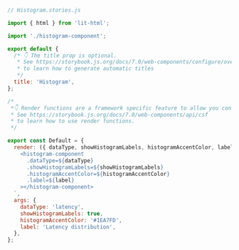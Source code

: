 ```js
// Histogram.stories.js

import { html } from 'lit-html';

import './histogram-component';

export default {
  /* 👇 The title prop is optional.
   * See https://storybook.js.org/docs/7.0/web-components/configure/overview#configure-story-loading
   * to learn how to generate automatic titles
   */
  title: 'Histogram',
};

/*
 *👇 Render functions are a framework specific feature to allow you control on how the component renders.
 * See https://storybook.js.org/docs/7.0/web-components/api/csf
 * to learn how to use render functions.
 */

export const Default = {
  render: ({ dataType, showHistogramLabels, histogramAccentColor, label }) => html`
    <histogram-component
      .dataType=${dataType}
      .showHistogramLabels=${showHistogramLabels}
      .histogramAccentColor=${histogramAccentColor}
      .label=${label}
    ></histogram-component>
  `,
  args: {
    dataType: 'latency',
    showHistogramLabels: true,
    histogramAccentColor: '#1EA7FD',
    label: 'Latency distribution',
  },
};
```
